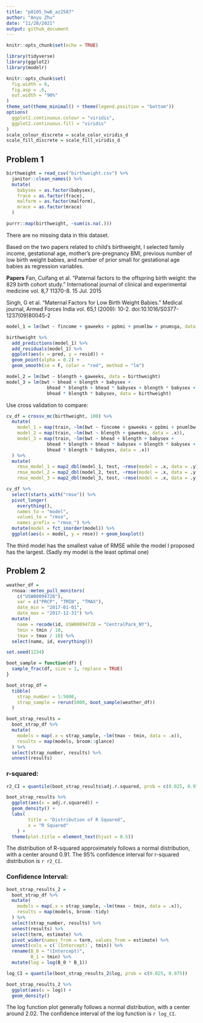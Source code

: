 ```yaml
---
title: "p8105_hw6_az2587"
author: "Anyu Zhu"
date: "11/28/2021"
output: github_document
---
```


```r
knitr::opts_chunk$set(echo = TRUE)

library(tidyverse)
library(ggplot2)
library(modelr)

knitr::opts_chunk$set(
  fig.width = 6,
  fig.asp = .6,
  out.width = "90%"
)
theme_set(theme_minimal() + theme(legend.position = "bottom"))
options(
  ggplot2.continuous.colour = "viridis",
  ggplot2.continuous.fill = "viridis"
)
scale_colour_discrete = scale_color_viridis_d
scale_fill_discrete = scale_fill_viridis_d
```

## Problem 1

```r
birthweight = read_csv("birthweight.csv") %>% 
  janitor::clean_names() %>% 
  mutate(
    babysex = as.factor(babysex),
    frace = as.factor(frace),
    malform = as.factor(malform),
    mrace = as.factor(mrace)
  )

purrr::map(birthweight, ~sum(is.na(.)))
```

There are no missing data in this dataset. 

Based on the two papers related to child's birthweight, I selected family income, gestational age, mother's pre-pregnancy BMI, previous number of low birth weight babies, and number of prior small for gestational age babies as regression variables.

**Papers**
Fan, Cuifang et al. “Paternal factors to the offspring birth weight: the 829 birth cohort study.” International journal of clinical and experimental medicine vol. 8,7 11370-8. 15 Jul. 2015

Singh, G et al. “Maternal Factors for Low Birth Weight Babies.” Medical journal, Armed Forces India vol. 65,1 (2009): 10-2. doi:10.1016/S0377-1237(09)80045-2

```r
model_1 = lm(bwt ~ fincome + gaweeks + ppbmi + pnumlbw + pnumsga, data = birthweight)

birthweight %>% 
  add_predictions(model_1) %>% 
  add_residuals(model_1) %>% 
  ggplot(aes(x = pred, y = resid)) +
  geom_point(alpha = 0.2) + 
  geom_smooth(se = F, color = "red", method = "lm")
```

```r
model_2 = lm(bwt ~ blength + gaweeks, data = birthweight)
model_3 = lm(bwt ~ bhead + blength + babysex + 
               bhead * blength + bhead * babysex + blength * babysex + 
               bhead * blength * babysex, data = birthweight)
```

Use cross validation to compare:

```r
cv_df = crossv_mc(birthweight, 100) %>% 
  mutate(
    model_1 = map(train, ~lm(bwt ~ fincome + gaweeks + ppbmi + pnumlbw + pnumsga, data = .x)),
    model_2 = map(train, ~lm(bwt ~ blength + gaweeks, data = .x)),
    model_3 = map(train, ~lm(bwt ~ bhead + blength + babysex + 
               bhead * blength + bhead * babysex + blength * babysex + 
               bhead * blength * babysex, data = .x))
  ) %>% 
  mutate(
    rmse_model_1 = map2_dbl(model_1, test, ~rmse(model = .x, data = .y)),
    rmse_model_2 = map2_dbl(model_2, test, ~rmse(model = .x, data = .y)),
    rmse_model_3 = map2_dbl(model_3, test, ~rmse(model = .x, data = .y)))

cv_df %>% 
  select(starts_with("rmse")) %>% 
  pivot_longer(
    everything(),
    names_to = "model", 
    values_to = "rmse",
    names_prefix = "rmse_") %>% 
  mutate(model = fct_inorder(model)) %>% 
  ggplot(aes(x = model, y = rmse)) + geom_boxplot()
```

The third model has the smallest value of RMSE while the model I proposed has the largest. (Sadly my model is the least optimal one)

## Problem 2

```r
weather_df = 
  rnoaa::meteo_pull_monitors(
    c("USW00094728"),
    var = c("PRCP", "TMIN", "TMAX"), 
    date_min = "2017-01-01",
    date_max = "2017-12-31") %>%
  mutate(
    name = recode(id, USW00094728 = "CentralPark_NY"),
    tmin = tmin / 10,
    tmax = tmax / 10) %>%
  select(name, id, everything())

set.seed(1234)

boot_sample = function(df) {
  sample_frac(df, size = 1, replace = TRUE)
}

boot_strap_df = 
  tibble(
    strap_number = 1:5000,
    strap_sample = rerun(5000, boot_sample(weather_df))
  )

boot_strap_results = 
  boot_strap_df %>% 
  mutate(
    models = map(.x = strap_sample, ~lm(tmax ~ tmin, data = .x)),
    results = map(models, broom::glance)
  ) %>% 
  select(strap_number, results) %>% 
  unnest(results)
```

### r-squared:

```r
r2_CI = quantile(boot_strap_results$adj.r.squared, prob = c(0.025, 0.975))

boot_strap_results %>%
  ggplot(aes(x = adj.r.squared)) +
  geom_density() +
  labs(
        title = "Distribution of R Squared",
        x = "R Squared"
    ) +
  theme(plot.title = element_text(hjust = 0.5))
```

The distribution of R-squared approximately follows a normal distribution, with a center around 0.91. The 95% confidence interval for r-squared distribution is `r r2_CI`.

### Confidence Interval: 

```r
boot_strap_results_2 = 
  boot_strap_df %>% 
  mutate(
    models = map(.x = strap_sample, ~lm(tmax ~ tmin, data = .x)),
    results = map(models, broom::tidy)
  ) %>% 
  select(strap_number, results) %>% 
  unnest(results) %>% 
  select(term, estimate) %>% 
  pivot_wider(names_from = term, values_from = estimate) %>% 
  unnest(cols = c(`(Intercept)`, tmin)) %>% 
  rename(B_0 = "(Intercept)",
         B_1 = tmin) %>% 
  mutate(log = log(B_0 * B_1))

log_CI = quantile(boot_strap_results_2$log, prob = c(0.025, 0.975))

boot_strap_results_2 %>% 
  ggplot(aes(x = log)) +
  geom_density()
```

The log function plot generally follows a normal distribution, with a center around 2.02.
The confidence interval of the log function is `r log_CI`.



